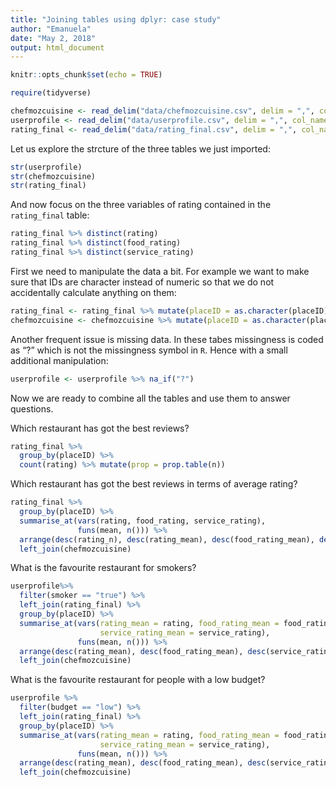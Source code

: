 ```yaml
---
title: "Joining tables using dplyr: case study"
author: "Emanuela"
date: "May 2, 2018"
output: html_document
---
```


```r
knitr::opts_chunk$set(echo = TRUE)
```



```r
require(tidyverse)

chefmozcuisine <- read_delim("data/chefmozcuisine.csv", delim = ",", col_names = T)
userprofile <- read_delim("data/userprofile.csv", delim = ",", col_names = T)
rating_final <- read_delim("data/rating_final.csv", delim = ",", col_names = T)
```

Let us explore the strcture of the three tables we just imported:

```r
str(userprofile)
str(chefmozcuisine)
str(rating_final)
```

And now focus on the three variables of rating contained in the `rating_final` table:

```r
rating_final %>% distinct(rating)
rating_final %>% distinct(food_rating)
rating_final %>% distinct(service_rating)
```


First we need to manipulate the data a bit. For example we want to make sure that IDs are character instead of numeric so that we do not accidentally calculate anything on them:

```r
rating_final <- rating_final %>% mutate(placeID = as.character(placeID))
chefmozcuisine <- chefmozcuisine %>% mutate(placeID = as.character(placeID))
```

Another frequent issue is missing data. In these tabes missingness is coded as "?" which is not the missingness symbol in `R`. Hence with a small additional manipulation:

```r
userprofile <- userprofile %>% na_if("?")
```

Now we are ready to combine all the tables and use them to answer questions. 

Which restaurant has got the best reviews?

```r
rating_final %>% 
  group_by(placeID) %>% 
  count(rating) %>% mutate(prop = prop.table(n))
```

Which restaurant has got the best reviews in terms of average rating?

```r
rating_final %>% 
  group_by(placeID) %>%
  summarise_at(vars(rating, food_rating, service_rating), 
               funs(mean, n())) %>%
  arrange(desc(rating_n), desc(rating_mean), desc(food_rating_mean), desc(service_rating_mean)) %>%
  left_join(chefmozcuisine) 
```

What is the favourite restaurant for smokers?

```r
userprofile%>% 
  filter(smoker == "true") %>%
  left_join(rating_final) %>%
  group_by(placeID) %>%
  summarise_at(vars(rating_mean = rating, food_rating_mean = food_rating, 
                    service_rating_mean = service_rating), 
               funs(mean, n())) %>%
  arrange(desc(rating_mean), desc(food_rating_mean), desc(service_rating_mean)) %>%
  left_join(chefmozcuisine) 

```

What is the favourite restaurant for people with a low budget?

```r
userprofile %>% 
  filter(budget == "low") %>%
  left_join(rating_final) %>%
  group_by(placeID) %>%
  summarise_at(vars(rating_mean = rating, food_rating_mean = food_rating, 
                    service_rating_mean = service_rating), 
               funs(mean, n())) %>%
  arrange(desc(rating_mean), desc(food_rating_mean), desc(service_rating_mean)) %>%
  left_join(chefmozcuisine) 
```
